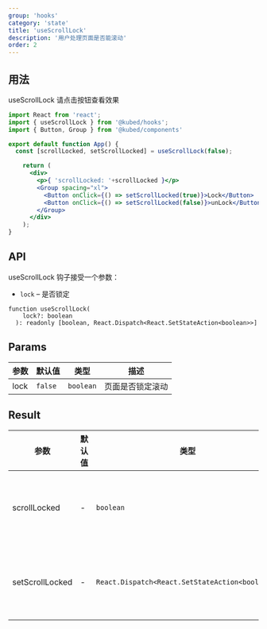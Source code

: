 ```yaml
---
group: 'hooks'
category: 'state'
title: 'useScrollLock'
description: '用户处理页面是否能滚动'
order: 2
---
```


## 用法

useScrollLock 请点击按钮查看效果

```jsx live=true
import React from 'react';
import { useScrollLock } from '@kubed/hooks';
import { Button, Group } from '@kubed/components'

export default function App() {
  const [scrollLocked, setScrollLocked] = useScrollLock(false);

    return (
      <div>
        <p>{ 'scrollLocked: '+scrollLocked }</p>
        <Group spacing="xl">
          <Button onClick={() => setScrollLocked(true)}>Lock</Button>
          <Button onClick={() => setScrollLocked(false)}>unLock</Button>
        </Group>
      </div>
    );
}

```

## API

useScrollLock 钩子接受一个参数：

- `lock` – 是否锁定

```tsx
function useScrollLock(
    lock?: boolean
  ): readonly [boolean, React.Dispatch<React.SetStateAction<boolean>>]
```

## Params

| 参数   | 默认值     | 类型        | 描述       |
|------|---------|-----------|----------|
| lock | `false` | `boolean` | 页面是否锁定滚动 |

## Result


| 参数              | 默认值 | 类型                                              | 描述     |
|-----------------|-----|-------------------------------------------------|--------|
| scrollLocked    | -   | `boolean`                                       | 是否锁定状态 |
| setScrollLocked | -   | `React.Dispatch<React.SetStateAction<boolean>>` | 设置当前状态 |
